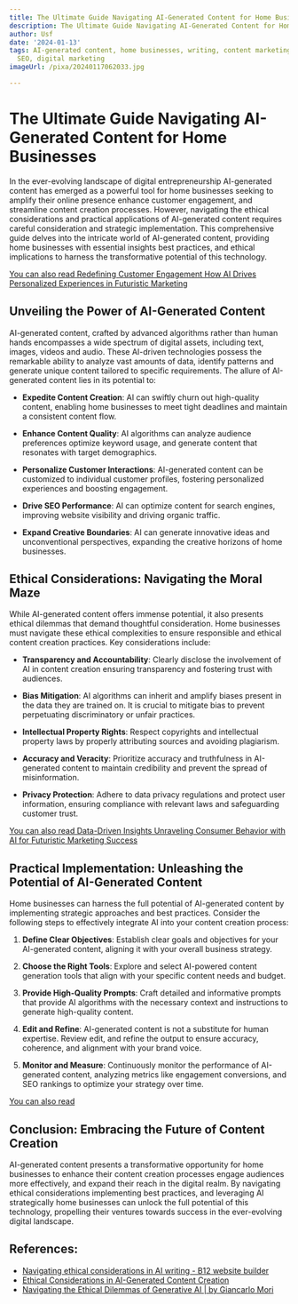 ```yaml
---
title: The Ultimate Guide Navigating AI-Generated Content for Home Businesses
description: The Ultimate Guide Navigating AI-Generated Content for Home Businesses
author: Usf
date: '2024-01-13'
tags: AI-generated content, home businesses, writing, content marketing, blogging,
  SEO, digital marketing
imageUrl: /pixa/20240117062033.jpg

---
```

# The Ultimate Guide Navigating AI-Generated Content for Home Businesses

In the ever-evolving landscape of digital entrepreneurship AI-generated content has emerged as a powerful tool for home businesses seeking  to amplify their online presence enhance customer engagement, and streamline  content creation processes. However, navigating  the ethical considerations and practical applications of AI-generated content requires careful  consideration  and strategic implementation.  This comprehensive guide delves  into the intricate world of AI-generated content,  providing home businesses with essential insights  best practices, and ethical implications to harness the transformative potential of this technology.

[You can also read Redefining Customer Engagement How AI Drives Personalized Experiences in Futuristic Marketing](Redefining%20Customer%20Engagement%20How%20AI%20Drives%20Personalized%20Experiences%20in%20Futuristic%20Marketing)


## Unveiling the Power of AI-Generated Content

AI-generated  content, crafted by advanced algorithms rather than human  hands encompasses a wide spectrum of digital assets, including text, images, videos and audio. These AI-driven technologies possess the  remarkable  ability to analyze vast amounts of data,  identify patterns and  generate unique content tailored to specific requirements. The allure of AI-generated content lies in its potential to:

- **Expedite Content Creation**: AI can swiftly churn out high-quality content, enabling home businesses to meet tight deadlines and  maintain a consistent content flow.

- **Enhance Content Quality**: AI algorithms can analyze audience preferences optimize keyword usage, and generate content that  resonates with target demographics.

- **Personalize Customer Interactions**: AI-generated content can be customized to individual customer profiles, fostering personalized  experiences and boosting engagement.

- **Drive  SEO Performance**: AI can  optimize content for  search engines, improving website visibility and driving organic  traffic.

- **Expand Creative Boundaries**: AI can generate innovative ideas and unconventional perspectives,  expanding the creative horizons of home businesses.

## Ethical Considerations: Navigating the  Moral Maze

While AI-generated content offers immense  potential, it also presents ethical dilemmas  that demand thoughtful consideration. Home businesses must navigate  these ethical complexities  to  ensure responsible  and ethical content creation practices. Key considerations include:

- **Transparency and Accountability**: Clearly disclose the involvement of  AI  in content creation ensuring transparency and fostering trust with  audiences.

- **Bias Mitigation**:  AI algorithms can inherit and  amplify biases present  in  the data they are trained on. It is crucial to mitigate bias to prevent perpetuating discriminatory or unfair practices.

- **Intellectual Property Rights**:  Respect copyrights and intellectual property laws by properly attributing sources and avoiding plagiarism.

- **Accuracy and Veracity**:  Prioritize accuracy and truthfulness in AI-generated  content to maintain credibility and prevent the spread of misinformation.

-  **Privacy Protection**: Adhere to data privacy regulations and protect user information, ensuring compliance with  relevant laws and safeguarding customer trust.

[You can also read Data-Driven Insights Unraveling Consumer Behavior  with AI for Futuristic Marketing Success](Data-Driven%20Insights%20Unraveling%20Consumer%20Behavior%20with%20AI%20for%20Futuristic%20Marketing%20Success)


## Practical Implementation: Unleashing the Potential of AI-Generated  Content

Home businesses can harness the full potential of AI-generated content by implementing strategic approaches and best practices. Consider  the  following  steps to effectively integrate AI into your content creation process:

1. **Define Clear Objectives**: Establish clear goals and objectives  for your AI-generated content, aligning  it with your overall business strategy.

2. **Choose  the Right Tools**: Explore and select AI-powered content generation  tools that  align with your specific content needs and budget.

3. **Provide High-Quality Prompts**: Craft detailed and informative prompts that provide AI algorithms with the necessary context  and instructions to generate high-quality content.

4. **Edit and Refine**: AI-generated content is not a substitute for human expertise. Review edit, and  refine the output to ensure accuracy,  coherence, and alignment with your brand voice.

5. **Monitor and Measure**: Continuously  monitor the performance of AI-generated content, analyzing metrics like engagement conversions, and SEO rankings to optimize your strategy over time.

[You can also  read ]()


## Conclusion: Embracing the Future of Content Creation

AI-generated content presents a  transformative opportunity for home  businesses to enhance their content creation processes engage audiences more effectively,  and expand their reach in the digital realm. By navigating ethical considerations  implementing best practices, and leveraging AI strategically home businesses can  unlock the full potential of this technology, propelling their ventures towards success in the ever-evolving  digital landscape.

## References:
- [Navigating ethical considerations in AI writing - B12 website builder](https://www.b12.io/resource-center/ai-how-to-guides/navigating-ethical-considerations-in-ai-writing.html)
- [Ethical Considerations in AI-Generated Content Creation](https://www.contentbloom.com/blog/ethical-considerations-in-ai-generated-content-creation/)
- [Navigating the Ethical Dilemmas of Generative AI | by Giancarlo Mori](https://medium.com/@gcmori/navigating-the-ethical-dilemmas-of-generative-ai-10262733d900)
